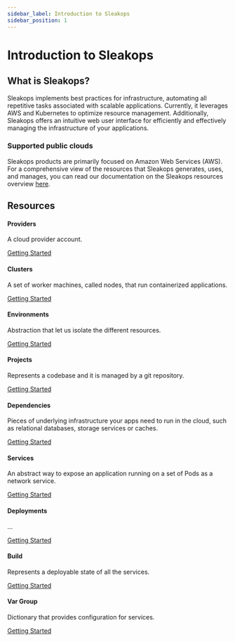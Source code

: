 ```yaml
---
sidebar_label: Introduction to Sleakops
sidebar_position: 1
---
```



# Introduction to Sleakops

## What is Sleakops?

Sleakops implements best practices for infrastructure, automating all repetitive tasks associated with scalable applications. Currently, it leverages AWS and Kubernetes to optimize resource management. Additionally, Sleakops offers an intuitive web user interface for efficiently and effectively managing the infrastructure of your applications.

### Supported public clouds

Sleakops products are primarily focused on Amazon Web Services (AWS).
For a comprehensive view of the resources that Sleakops generates, uses, and manages, you can read our documentation on the Sleakops resources overview [here](/sleakops-overview.mdx).

## Resources

<div className="cards-container">

  <div className="card">
    <div className="card-header">
      <FiCloud/>
      <h4>Providers</h4>
    </div>
    <p>A cloud provider account.</p>
    <a href="/provider/gettingstarted">Getting Started</a>
  </div>

  <div className="card">
    <div className="card-header">
      <FiServer/>
      <h4>Clusters</h4>
    </div>
    <p>A set of worker machines, called nodes, that run containerized applications.</p>
    <a href="/cluster/gettingstarted">Getting Started</a>
  </div>

  <div className="card">
    <div className="card-header">
      <FiCopy/>
      <h4>Environments</h4>
    </div>
    <p>Abstraction that let us isolate the different resources.</p>
    <a href="/environment">Getting Started</a>
  </div>

  <div className="card">
    <div className="card-header">
      <FiCopy/>
      <h4>Projects</h4>
    </div>
    <p>Represents a codebase and it is managed by a git repository.</p>
    <a href="/project">Getting Started</a>
  </div>

  <div className="card">
    <div className="card-header">
      <FiBox/>
      <h4>Dependencies</h4>
    </div>
    <p>Pieces of underlying infrastructure your apps need to run in the cloud, such as relational databases, storage services or caches.</p>
    <a href="/dependency">Getting Started</a>
  </div>

  <div className="card">
    <div className="card-header">
      <MdMiscellaneousServices/>
      <h4>Services</h4>
    </div>
    <p>An abstract way to expose an application running on a set of Pods as a network service.</p>
    <a href="/service">Getting Started</a>
  </div>

  <div className="card">
    <div className="card-header">
      <VscRocket/>
      <h4>Deployments</h4>
    </div>
    <p>...</p>
    <a href="/deployment">Getting Started</a>
  </div>

  <div className="card">
    <div className="card-header">
      <FaDocker/>
      <h4>Build</h4>
    </div>
    <p>Represents a deployable state of all the services.</p>
    <a href="#">Getting Started</a>
  </div>

  <div className="card">
    <div className="card-header">
      <VscJson/>
      <h4>Var Group</h4>
    </div>
    <p>Dictionary that provides configuration for services.</p>
    <a href="/vargroup">Getting Started</a>
  </div>

</div>
